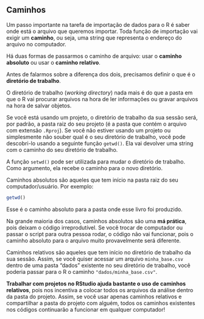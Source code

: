 ## Caminhos

Um passo importante na tarefa de importação de dados para o R é saber onde está o arquivo que queremos importar. Toda função de importação vai exigir um **caminho**, ou seja, uma string que representa o endereço do arquivo no computador.

Há duas formas de passarmos o caminho de arquivo: usar o **caminho absoluto** ou usar o **caminho relativo**.

Antes de falarmos sobre a diferença dos dois, precisamos definir o que é o **diretório de trabalho**.

O diretório de trabalho (*working directory*) nada mais é do que a pasta em que o R vai procurar arquivos na hora de ler informações ou gravar arquivos na hora de salvar objetos.

Se você está usando um projeto, o diretório de trabalho da sua sessão será, por padrão, a pasta raiz do seu projeto (é a pasta que contém o arquivo com extensão `.Rproj`). Se você não estiver usando um projeto ou simplesmente não souber qual é o seu diretório de trabalho, você pode descobri-lo usando a seguinte função `getwd()`. Ela vai devolver uma string com o caminho do seu diretório de trabalho.

A função `setwd()` pode ser utilizada para mudar o diretório de trabalho. Como argumento, ela recebe o caminho para o novo diretório.

Caminhos absolutos são aqueles que tem início na pasta raiz do seu computador/usuário. Por exemplo:

```r
getwd()
```

Esse é o caminho absoluto para a pasta onde esse livro foi produzido.

Na grande maioria dos casos, caminhos absolutos são uma **má prática**, pois deixam o código irreprodutível. Se você trocar de computador ou passar o script para outra pessoa rodar, o código não vai funcionar, pois o caminho absoluto para o arquivo muito provavelmente será diferente.

Caminhos relativos são aqueles que tem início no diretório de trabalho da sua sessão. Assim, se você quiser acessar um arquivo `minha_base.csv` dentro de uma pasta "dados" existente no seu diretório de trabalho, você poderia passar para o R o caminho `"dados/minha_base.csv"`. 

**Trabalhar com projetos no RStudio ajuda bastante o uso de caminhos relativos**, pois nos incentiva a colocar todos os arquivos da análise dentro da pasta do projeto. Assim, se você usar apenas caminhos relativos e compartilhar a pasta do projeto com alguém, todos os caminhos existentes nos códigos continuarão a funcionar em qualquer computador!
